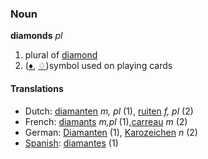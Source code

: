 ===Noun===
'''diamonds''' ''pl''

#plural of [[diamond]]
#([[♦]], [[♢]])symbol used on playing cards

====Translations====
*Dutch: [[diamanten]] ''m, pl'' (1), [[ruiten]] ''f, pl'' (2)
*French: [[diamants]] ''m,pl'' (1),[[carreau]] ''m'' (2)
*German: [[Diamanten]] (1), [[Karo]][[zeichen]] ''n'' (2)
*[[Spanish]]: [[diamantes]] (1)